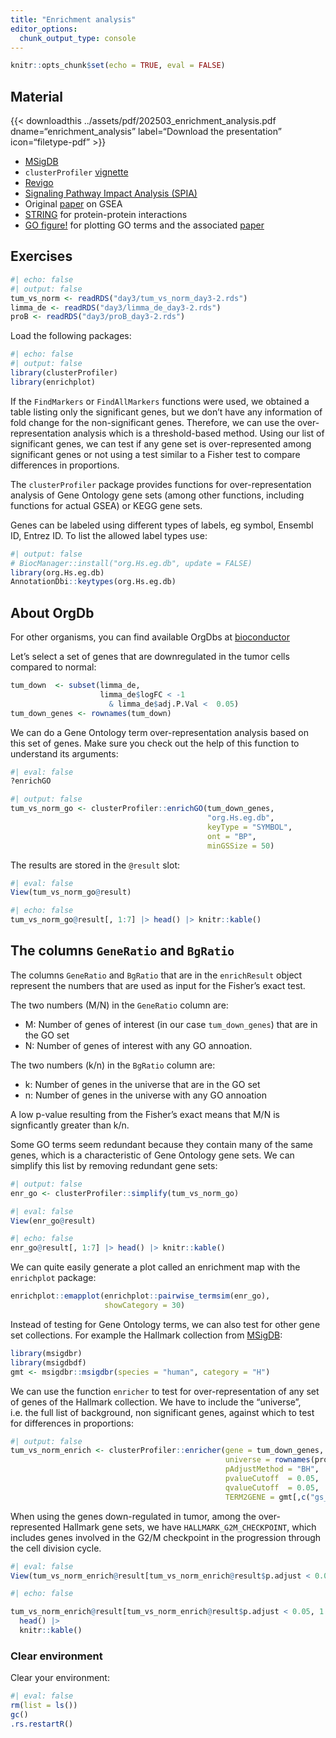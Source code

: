 ```yaml
---
title: "Enrichment analysis"
editor_options: 
  chunk_output_type: console
---
```


```r
knitr::opts_chunk$set(echo = TRUE, eval = FALSE)
```

## Material

{{< downloadthis ../assets/pdf/202503_enrichment_analysis.pdf dname="enrichment_analysis" label="Download the presentation" icon="filetype-pdf" >}}

- [MSigDB](http://www.gsea-msigdb.org/gsea/msigdb/index.jsp)
- `clusterProfiler` [vignette](https://bioconductor.org/packages/release/bioc/vignettes/clusterProfiler/inst/doc/clusterProfiler.html)
- [Revigo](http://revigo.irb.hr/)
- [Signaling Pathway Impact Analysis (SPIA)](https://bioconductor.org/packages/release/bioc/html/SPIA.html)
- Original [paper](https://www.pnas.org/content/102/43/15545) on GSEA
- [STRING](https://string-db.org/) for protein-protein interactions
- [GO figure!](https://gitlab.com/evogenlab/GO-Figure) for plotting GO terms and the associated [paper](https://www.frontiersin.org/articles/10.3389/fbinf.2021.638255/full)

## Exercises

```r
#| echo: false
#| output: false
tum_vs_norm <- readRDS("day3/tum_vs_norm_day3-2.rds")
limma_de <- readRDS("day3/limma_de_day3-2.rds")
proB <- readRDS("day3/proB_day3-2.rds")
```

Load the following packages:

```r
#| echo: false
#| output: false
library(clusterProfiler)
library(enrichplot)
```

If the `FindMarkers` or `FindAllMarkers` functions were used,
we obtained a table listing only the significant genes,
but we don't have any information of fold change for the non-significant
genes. Therefore, we can use the over-representation analysis
which is a threshold-based method.
Using our list of significant genes, we can test
if any gene set is over-represented among significant genes or not using a test
similar to a Fisher test to compare differences in proportions.

The `clusterProfiler` package provides functions for over-representation
analysis of Gene Ontology gene sets (among other functions, including functions for actual GSEA) or KEGG gene sets.

Genes can be labeled using different types of labels, eg
symbol, Ensembl ID, Entrez ID. To list the allowed
label types use:

```r
#| output: false
# BiocManager::install("org.Hs.eg.db", update = FALSE)
library(org.Hs.eg.db)
AnnotationDbi::keytypes(org.Hs.eg.db)
```

::: {.callout-info}
## About OrgDb
For other organisms, you can find available OrgDbs at [bioconductor](http://bioconductor.org/packages/release/BiocViews.html#___OrgDb)
:::

Let's select a set of genes that are downregulated in the tumor cells compared to normal:

```r
tum_down  <- subset(limma_de,
                    limma_de$logFC < -1 
                      & limma_de$adj.P.Val <  0.05)
tum_down_genes <- rownames(tum_down)
```

We can do a Gene Ontology term over-representation analysis based on this set of genes. Make sure you check out the help of this function to understand its arguments:

```r
#| eval: false
?enrichGO
```

```r
#| output: false
tum_vs_norm_go <- clusterProfiler::enrichGO(tum_down_genes,
                                            "org.Hs.eg.db",
                                            keyType = "SYMBOL",
                                            ont = "BP",
                                            minGSSize = 50)
```

The results are stored in the `@result` slot:

```r
#| eval: false
View(tum_vs_norm_go@result)
```

```r
#| echo: false
tum_vs_norm_go@result[, 1:7] |> head() |> knitr::kable()
```

::: {.callout-note}
## The columns `GeneRatio` and `BgRatio`
The columns `GeneRatio` and `BgRatio` that are in the `enrichResult` object represent the numbers that are used as input for the Fisher's exact test. 

The two numbers (M/N) in the `GeneRatio` column are:

* M: Number of genes of interest (in our case `tum_down_genes`) that are in the GO set
* N: Number of genes of interest with any GO annoation.

The two numbers (k/n) in the `BgRatio` column are:

* k: Number of genes in the universe that are in the GO set
* n: Number of genes in the universe with any GO annoation

A low p-value resulting from the Fisher's exact means that M/N is signficantly greater than k/n. 
:::

Some GO terms seem redundant because they contain many of the same genes, which is a characteristic of Gene Ontology gene sets. We can simplify this list by removing redundant gene sets:

```r
#| output: false
enr_go <- clusterProfiler::simplify(tum_vs_norm_go)
```

```r
#| eval: false
View(enr_go@result)
```

```r
#| echo: false
enr_go@result[, 1:7] |> head() |> knitr::kable()
```

We can quite easily generate a plot called an enrichment map with the `enrichplot` package:

```r
enrichplot::emapplot(enrichplot::pairwise_termsim(enr_go),
                     showCategory = 30)
```

Instead of testing for Gene Ontology terms, we can also test for other gene set collections. For example the Hallmark collection from [MSigDB](http://www.gsea-msigdb.org/gsea/msigdb/index.jsp):

```r
library(msigdbr)
library(msigdbdf)
gmt <- msigdbr::msigdbr(species = "human", category = "H")
```

We can use the function `enricher` to test for over-representation of any set of genes of the Hallmark collection. We have to include the "universe", i.e. the full list of background, non significant genes, against which to test for differences in proportions:

```r
#| output: false
tum_vs_norm_enrich <- clusterProfiler::enricher(gene = tum_down_genes,
                                                universe = rownames(proB),
                                                pAdjustMethod = "BH",
                                                pvalueCutoff  = 0.05,
                                                qvalueCutoff  = 0.05,
                                                TERM2GENE = gmt[,c("gs_name", "gene_symbol")])
```

When using the genes down-regulated in tumor, among the over-represented Hallmark gene sets, we have `HALLMARK_G2M_CHECKPOINT`, which includes genes involved in the G2/M checkpoint in the progression through the cell division cycle.

```r
#| eval: false
View(tum_vs_norm_enrich@result[tum_vs_norm_enrich@result$p.adjust < 0.05,])
```

```r
#| echo: false

tum_vs_norm_enrich@result[tum_vs_norm_enrich@result$p.adjust < 0.05, 1:7] |> 
  head() |> 
  knitr::kable()

```

### Clear environment

Clear your environment:

```r
#| eval: false
rm(list = ls())
gc()
.rs.restartR()
```
